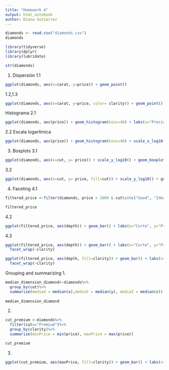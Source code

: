 ---
title: "Homework 4"
output: html_notebook
author: Diana Gutierrez
---

```{r}
diamonds <- read.csv("diamonds.csv")
diamonds
```

```{r}
library(tidyverse)
library(dplyr)
library(lubridate)
```
```{r}
str(diamonds)
```
1. Dispersión
1.1
```{r}
ggplot(diamonds, aes(x=carat, y=price)) + geom_point()
```
1.2,1.3
```{r}
ggplot(diamonds, aes(x=carat, y=price, color= clarity)) + geom_point() + labs(x= "Quilates", y= "Precio", color= "Claridad")
```
Histograma
2.1
```{r}
ggplot(diamonds, aes(price)) + geom_histogram(bins=40) + labs(x="Precio", y= "Conteo")
```
2.2 Escala logarítmica
```{r}
ggplot(diamonds, aes(price)) + geom_histogram(bins=40) + scale_x_log10()+scale_y_log10() + labs(x="Precio", y= "Conteo")
```
3. Boxplots
3.1
```{r}
ggplot(diamonds, aes(x=cut, y= price)) + scale_y_log10() + geom_boxplot()+ labs(x= "Corte", y ="Precio")
```
3.2
```{r}
ggplot(diamonds, aes(x=cut, y= price, fill=cut)) + scale_y_log10() + geom_boxplot()+ labs(x= "Corte", y ="Precio", fill="Corte")
```
4. Faceting
4.1
```{r}
filtered_price <-filter(diamonds, price > 1000 & cut%in%c("Good", "Ideal", "Premium") )

filtered_price
```
4.2
```{r}
ggplot(filtered_price, aes(depth)) + geom_bar() + labs(x="Corte", y="Profundidad")
```
4.3 
```{r}
ggplot(filtered_price, aes(depth)) + geom_bar() + labs(x="Corte", y="Profundidad")+
  facet_wrap(~clarity)
```
```{r}
ggplot(filtered_price, aes(depth, fill=clarity)) + geom_bar() + labs(x="Corte", y="Profundidad", fill= "Claridad")+
  facet_wrap(~clarity)
```
Grouping and summarizing
1.
```{r}
median_dimension_diamond<-diamonds%>%
  group_by(cut)%>%
  summarize(mediaX = median(x),mediaY = median(y), mediaZ = median(z))
  
median_dimension_diamond
```
2. 
```{r}
cut_premium <-diamonds%>%
  filter(cut=="Premium")%>%
  group_by(clarity)%>%
  summarize(minPrice = min(price), maxPrice = max(price))

cut_premium

```
3. 
```{r}
ggplot(cut_premium, aes(maxPrice, fill=clarity)) + geom_bar() + labs(x="Claridad", y="Precio máximo", fill="Claridad")
```


